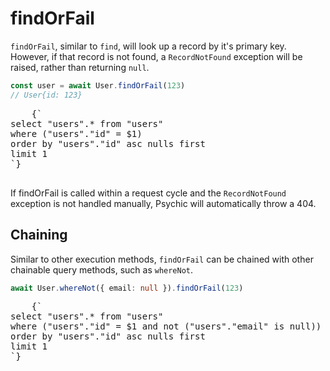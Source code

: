 
# findOrFail

`findOrFail`, similar to `find`, will look up a record by it's primary key. However, if that record is not found, a `RecordNotFound` exception will be raised, rather than returning `null`.

```ts
const user = await User.findOrFail(123)
// User{id: 123}
```

<RoutesOutput>
  <pre style={{ backgroundColor: 'transparent' }}>
    {`
select "users".* from "users"
where ("users"."id" = $1)
order by "users"."id" asc nulls first
limit 1
`}
  </pre>
</RoutesOutput>

If findOrFail is called within a request cycle and the `RecordNotFound` exception is not handled manually, Psychic will automatically throw a 404.

## Chaining

Similar to other execution methods, `findOrFail` can be chained with other chainable query methods, such as `whereNot`.

```ts
await User.whereNot({ email: null }).findOrFail(123)
```

<RoutesOutput>
  <pre style={{ backgroundColor: 'transparent' }}>
    {`
select "users".* from "users"
where ("users"."id" = $1 and not ("users"."email" is null))
order by "users"."id" asc nulls first
limit 1
`}
  </pre>
</RoutesOutput>
